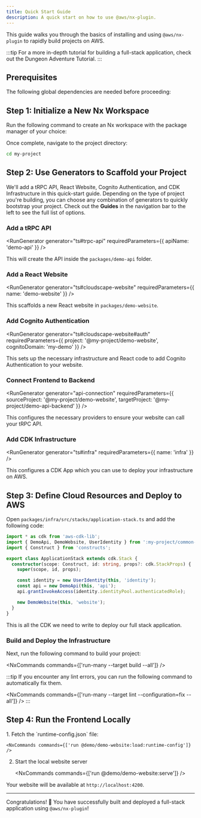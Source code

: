 ```yaml
---
title: Quick Start Guide
description: A quick start on how to use @aws/nx-plugin.
---
```


This guide walks you through the basics of installing and using `@aws/nx-plugin` to rapidly build projects on AWS.

:::tip
For a more in-depth tutorial for building a full-stack application, check out the <Link path="get_started/tutorials/dungeon-game/overview">Dungeon Adventure Tutorial</Link>.
:::

## Prerequisites

The following global dependencies are needed before proceeding:

<Snippet name="prerequisites" />

## Step 1: Initialize a New Nx Workspace

Run the following command to create an Nx workspace with the package manager of your choice:

<CreateNxWorkspaceCommand workspace="my-project" />

Once complete, navigate to the project directory:

```sh
cd my-project
```

## Step 2: Use Generators to Scaffold your Project

We'll add a tRPC API, React Website, Cognito Authentication, and CDK Infrastructure in this quick-start guide. Depending on the type of project you're building, you can choose any combination of generators to quickly bootstrap your project. Check out the __Guides__ in the navigation bar to the left to see the full list of options.

### Add a tRPC API

<RunGenerator generator="ts#trpc-api" requiredParameters={{ apiName: 'demo-api' }} />

This will create the API inside the `packages/demo-api` folder.

### Add a React Website

<RunGenerator generator="ts#cloudscape-website" requiredParameters={{ name: 'demo-website' }} />

This scaffolds a new React website in `packages/demo-website`.

### Add Cognito Authentication

<RunGenerator generator="ts#cloudscape-website#auth" requiredParameters={{ project: '@my-project/demo-website', cognitoDomain: 'my-demo' }} />

This sets up the necessary infrastructure and React code to add Cognito Authentication to your website.

### Connect Frontend to Backend

<RunGenerator generator="api-connection" requiredParameters={{ sourceProject: '@my-project/demo-website', targetProject: '@my-project/demo-api-backend' }} />

This configures the necessary providers to ensure your website can call your tRPC API.

### Add CDK Infrastructure

<RunGenerator generator="ts#infra" requiredParameters={{ name: 'infra' }} />

This configures a CDK App which you can use to deploy your infrastructure on AWS.

## Step 3: Define Cloud Resources and Deploy to AWS

Open `packages/infra/src/stacks/application-stack.ts` and add the following code:

```typescript
import * as cdk from 'aws-cdk-lib';
import { DemoApi, DemoWebsite, UserIdentity } from ':my-project/common-constructs';
import { Construct } from 'constructs';

export class ApplicationStack extends cdk.Stack {
  constructor(scope: Construct, id: string, props?: cdk.StackProps) {
    super(scope, id, props);

    const identity = new UserIdentity(this, 'identity');
    const api = new DemoApi(this, 'api');
    api.grantInvokeAccess(identity.identityPool.authenticatedRole);

    new DemoWebsite(this, 'website');
  }
}
```

This is all the CDK we need to write to deploy our full stack application.

### Build and Deploy the Infrastructure

Next, run the following command to build your project:

<NxCommands commands={['run-many --target build --all']} />

:::tip
If you encounter any lint errors, you can run the following command to automatically fix them.

<NxCommands commands={['run-many --target lint --configuration=fix --all']} />
:::

## Step 4: Run the Frontend Locally

<Steps>
1. Fetch the `runtime-config.json` file:

    <NxCommands commands={['run @demo/demo-website:load:runtime-config']} />

2. Start the local website server

    <NxCommands commands={['run @demo/demo-website:serve']} />
</Steps>

Your website will be available at `http://localhost:4200`.

---

Congratulations! 🎉 You have successfully built and deployed a full-stack application using `@aws/nx-plugin`!

